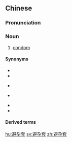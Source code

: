 ==Chinese==
{{zh-forms|type=21}}

===Pronunciation===
{{zh-pron
|m=bìyùntào
|c=bei6 jan6 tou3
|cat=n
}}

===Noun===
{{zh-noun}}

# [[condom]]

====Synonyms====
* {{zh-l|安全套}}
* {{zh-l|保險套}}
* {{zh-l|如意套}} {{qualifier|Singapore & Malaysia}}
* {{zh-l|套兒}} {{qualifier|colloquial}}
* {{zh-l|衛生套}}
* {{zh-l|陰莖套}}

====Derived terms====
{{zh-der|女性避孕套}}

[[hu:避孕套]]
[[sv:避孕套]]
[[zh:避孕套]]